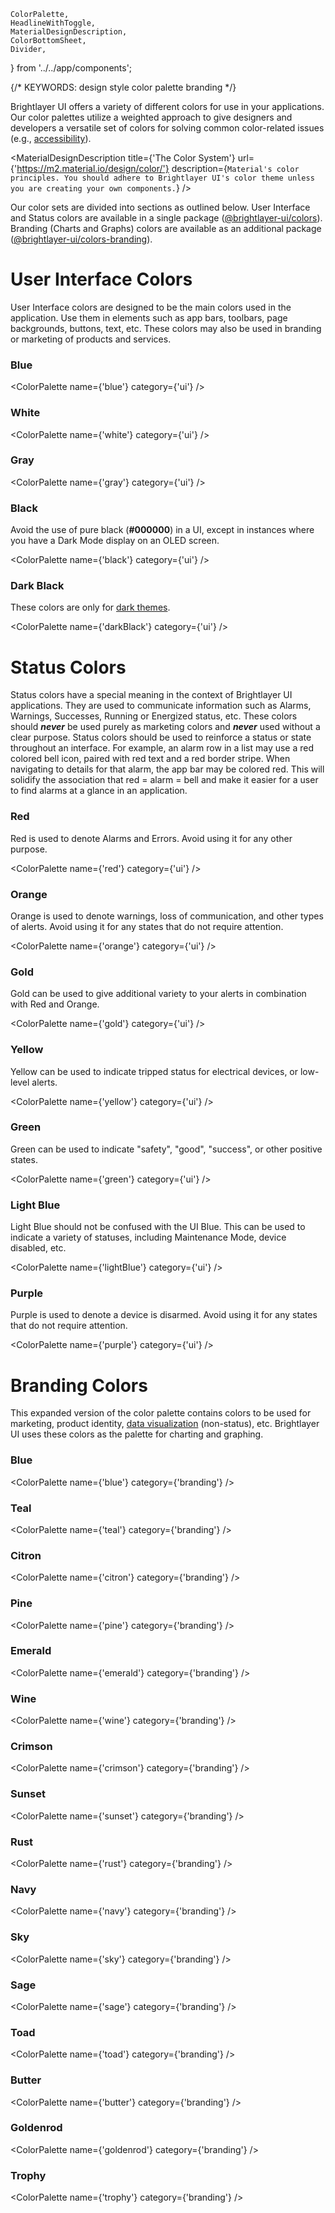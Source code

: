     ColorPalette,
    HeadlineWithToggle,
    MaterialDesignDescription,
    ColorBottomSheet,
    Divider,
} from '../../app/components';

{/* KEYWORDS: design style color palette branding */}

<HeadlineWithToggle />

Brightlayer UI offers a variety of different colors for use in your applications. Our color palettes utilize a weighted approach to give designers and developers a versatile set of colors for solving common color-related issues (e.g., [accessibility](/design/accessibility)).

<MaterialDesignDescription
    title={'The Color System'}
    url={'https://m2.material.io/design/color/'}
    description={`Material's color principles. You should adhere to Brightlayer UI's color theme unless you are creating your own components.`}
/>

Our color sets are divided into sections as outlined below. User Interface and Status colors are available in a single package ([@brightlayer-ui/colors](https://www.npmjs.com/package/@brightlayer-ui/colors)). Branding (Charts and Graphs) colors are available as an additional package ([@brightlayer-ui/colors-branding](https://www.npmjs.com/package/@brightlayer-ui/colors-branding)).

<Divider />

# User Interface Colors

User Interface colors are designed to be the main colors used in the application. Use them in elements such as app bars, toolbars, page backgrounds, buttons, text, etc. These colors may also be used in branding or marketing of products and services.

### Blue

<ColorPalette name={'blue'} category={'ui'} />

### White

<ColorPalette name={'white'} category={'ui'} />

### Gray

<ColorPalette name={'gray'} category={'ui'} />

### Black

Avoid the use of pure black (**#000000**) in a UI, except in instances where you have a Dark Mode display on an OLED screen.

<ColorPalette name={'black'} category={'ui'} />

### Dark Black

These colors are only for [dark themes](/style/themes#dark-theme--blue-dark-theme).

<ColorPalette name={'darkBlack'} category={'ui'} />
<Divider />

# Status Colors

Status colors have a special meaning in the context of Brightlayer UI applications. They are used to communicate information such as Alarms, Warnings, Successes, Running or Energized status, etc. These colors should **_never_** be used purely as marketing colors and **_never_** used without a clear purpose. Status colors should be used to reinforce a status or state throughout an interface. For example, an alarm row in a list may use a red colored bell icon, paired with red text and a red border stripe. When navigating to details for that alarm, the app bar may be colored red. This will solidify the association that red = alarm = bell and make it easier for a user to find alarms at a glance in an application.

### Red

Red is used to denote Alarms and Errors. Avoid using it for any other purpose.

<ColorPalette name={'red'} category={'ui'} />

### Orange

Orange is used to denote warnings, loss of communication, and other types of alerts. Avoid using it for any states that do not require attention.

<ColorPalette name={'orange'} category={'ui'} />

### Gold

Gold can be used to give additional variety to your alerts in combination with Red and Orange.

<ColorPalette name={'gold'} category={'ui'} />

### Yellow

Yellow can be used to indicate tripped status for electrical devices, or low-level alerts.

<ColorPalette name={'yellow'} category={'ui'} />

### Green

Green can be used to indicate "safety", "good", "success", or other positive states.

<ColorPalette name={'green'} category={'ui'} />

### Light Blue

Light Blue should not be confused with the UI Blue. This can be used to indicate a variety of statuses, including Maintenance Mode, device disabled, etc.

<ColorPalette name={'lightBlue'} category={'ui'} />

### Purple

Purple is used to denote a device is disarmed. Avoid using it for any states that do not require attention.

<ColorPalette name={'purple'} category={'ui'} />
<Divider />

# Branding Colors

This expanded version of the color palette contains colors to be used for marketing, product identity, [data visualization](/patterns/visualizations) (non-status), etc. Brightlayer UI uses these colors as the palette for charting and graphing.

### Blue

<ColorPalette name={'blue'} category={'branding'} />

### Teal

<ColorPalette name={'teal'} category={'branding'} />

### Citron

<ColorPalette name={'citron'} category={'branding'} />

### Pine

<ColorPalette name={'pine'} category={'branding'} />

### Emerald

<ColorPalette name={'emerald'} category={'branding'} />

### Wine

<ColorPalette name={'wine'} category={'branding'} />

### Crimson

<ColorPalette name={'crimson'} category={'branding'} />

### Sunset

<ColorPalette name={'sunset'} category={'branding'} />

### Rust

<ColorPalette name={'rust'} category={'branding'} />

### Navy

<ColorPalette name={'navy'} category={'branding'} />

### Sky

<ColorPalette name={'sky'} category={'branding'} />

### Sage

<ColorPalette name={'sage'} category={'branding'} />

### Toad

<ColorPalette name={'toad'} category={'branding'} />

### Butter

<ColorPalette name={'butter'} category={'branding'} />

### Goldenrod

<ColorPalette name={'goldenrod'} category={'branding'} />

### Trophy

<ColorPalette name={'trophy'} category={'branding'} />

<ColorBottomSheet />

